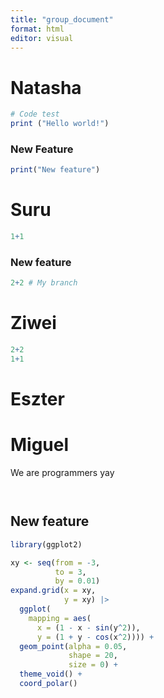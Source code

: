 ```yaml
---
title: "group_document"
format: html
editor: visual
---
```


# Natasha

```r
# Code test
print ("Hello world!")

```

### New Feature

```r
print("New feature")
```

# Suru

```r
1+1
```

### New feature

```r
2+2 # My branch
```

# Ziwei

```r
2+2
1+1
```

# Eszter

# Miguel

We are programmers yay

```r

```

```r

```

## New feature

```r
library(ggplot2)

```

```r
xy <- seq(from = -3,
          to = 3, 
          by = 0.01)
expand.grid(x = xy,
            y = xy) |>
  ggplot(
    mapping = aes(
      x = (1 - x - sin(y^2)),
      y = (1 + y - cos(x^2)))) +
  geom_point(alpha = 0.05,
             shape = 20,
             size = 0) +
  theme_void() +
  coord_polar()

```
